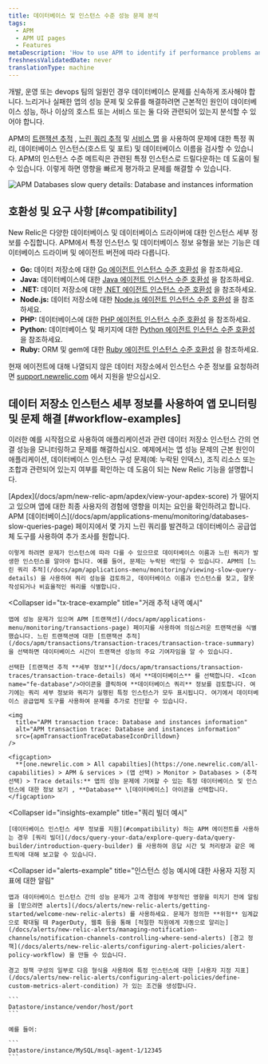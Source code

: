 ```yaml
---
title: 데이터베이스 및 인스턴스 수준 성능 문제 분석
tags:
  - APM
  - APM UI pages
  - Features
metaDescription: 'How to use APM to identify if performance problems and errors are due to database performance, one or more hosts/instances or services, or both.'
freshnessValidatedDate: never
translationType: machine
---
```




개발, 운영 또는 devops 팀의 일원인 경우 데이터베이스 문제를 신속하게 조사해야 합니다. 느리거나 실패한 앱의 성능 문제 및 오류를 해결하려면 근본적인 원인이 데이터베이스 성능, 하나 이상의 호스트 또는 서비스 또는 둘 다와 관련되어 있는지 분석할 수 있어야 합니다.

APM의 [트랜잭션 추적](/docs/apm/transactions/transaction-traces/transaction-traces) , [느린 쿼리 추적](/docs/apm/applications-menu/monitoring/viewing-slow-query-details) 및 [서비스 맵](/docs/data-analysis/service-maps/get-started/service-maps-visualize-monitor-apps-entire-architecture) 을 사용하여 문제에 대한 특정 쿼리, 데이터베이스 인스턴스(호스트 및 포트) 및 데이터베이스 이름을 검사할 수 있습니다. APM의 인스턴스 수준 메트릭은 관련된 특정 인스턴스로 드릴다운하는 데 도움이 될 수 있습니다. 이렇게 하면 영향을 빠르게 평가하고 문제를 해결할 수 있습니다.

<img
  title="APM Databases slow query details: Database and instances information"
  alt="APM Databases slow query details: Database and instances information"
  src={apmDatabaseOverview}
/>

## 호환성 및 요구 사항 [#compatibility]

New Relic은 다양한 데이터베이스 및 데이터베이스 드라이버에 대한 인스턴스 세부 정보를 수집합니다. APM에서 특정 인스턴스 및 데이터베이스 정보 유형을 보는 기능은 데이터베이스 드라이버 및 에이전트 버전에 따라 다릅니다.

* **Go:** 데이터 저장소에 대한 [Go 에이전트 인스턴스 수준 호환성](/docs/agents/go-agent/get-started/go-agent-compatibility-requirements#datastores) 을 참조하세요.
* **Java:** 데이터베이스에 대한 [Java 에이전트 인스턴스 수준 호환성](/docs/agents/java-agent/getting-started/compatibility-requirements-java-agent#instance-level-db) 을 참조하세요.
* **.NET:** 데이터 저장소에 대한 [.NET 에이전트 인스턴스 수준 호환성](/docs/agents/net-agent/getting-started/compatibility-requirements-net-agent#instance-details) 을 참조하세요.
* **Node.js:** 데이터 저장소에 대한 [Node.js 에이전트 인스턴스 수준 호환성](/docs/agents/nodejs-agent/getting-started/compatibility-requirements-nodejs-agent#instance-details) 을 참조하세요.
* **PHP:** 데이터베이스에 대한 [PHP 에이전트 인스턴스 수준 호환성](/docs/agents/php-agent/getting-started/php-agent-compatibility-requirements#instance-details) 을 참조하세요.
* **Python:** 데이터베이스 및 패키지에 대한 [Python 에이전트 인스턴스 수준 호환성](/docs/agents/python-agent/getting-started/instrumented-python-packages#instance-details) 을 참조하세요.
* **Ruby:** ORM 및 gem에 대한 [Ruby 에이전트 인스턴스 수준 호환성](/docs/agents/ruby-agent/getting-started/ruby-agent-requirements-supported-frameworks#instance_details) 을 참조하세요.

현재 에이전트에 대해 나열되지 않은 데이터 저장소에서 인스턴스 수준 정보를 요청하려면 [support.newrelic.com](https://support.newrelic.com) 에서 지원을 받으십시오.

## 데이터 저장소 인스턴스 세부 정보를 사용하여 앱 모니터링 및 문제 해결 [#workflow-examples]

이러한 예를 시작점으로 사용하여 애플리케이션과 관련 데이터 저장소 인스턴스 간의 연결 성능을 모니터링하고 문제를 해결하십시오. 예제에서는 앱 성능 문제의 근본 원인이 애플리케이션, 데이터베이스 인스턴스 구성 문제(예: 누락된 인덱스), 조직 리소스 또는 조합과 관련되어 있는지 여부를 확인하는 데 도움이 되는 New Relic 기능을 설명합니다.

<CollapserGroup>
  <Collapser
    id="slow-sql-example"
    title="느린 쿼리 추적 세부정보 예시"
  >
    [Apdex](/docs/apm/new-relic-apm/apdex/view-your-apdex-score) 가 떨어지고 있으며 앱에 대한 최종 사용자의 경험에 영향을 미치는 요인을 확인하려고 합니다. APM [데이터베이스](/docs/apm/applications-menu/monitoring/databases-slow-queries-page) 페이지에서 몇 가지 느린 쿼리를 발견하고 데이터베이스 공급업체 도구를 사용하여 추가 조사를 원합니다.

    이렇게 하려면 문제가 인스턴스에 따라 다를 수 있으므로 데이터베이스 이름과 느린 쿼리가 발생한 인스턴스를 알아야 합니다. 예를 들어, 문제는 누락된 색인일 수 있습니다. APM의 [느린 쿼리 추적](/docs/apm/applications-menu/monitoring/viewing-slow-query-details) 을 사용하여 쿼리 성능을 검토하고, 데이터베이스 이름과 인스턴스를 찾고, 잘못 작성되거나 비효율적인 쿼리를 식별합니다.
  </Collapser>

  <Collapser
    id="tx-trace-example"
    title="거래 추적 내역 예시"
  >
    앱에 성능 문제가 있으며 APM [트랜잭션](/docs/apm/applications-menu/monitoring/transactions-page) 페이지를 사용하여 의심스러운 트랜잭션을 식별했습니다. 느린 트랜잭션에 대한 [트랜잭션 추적](/docs/apm/transactions/transaction-traces/transaction-trace-summary) 을 선택하면 데이터베이스 시간이 트랜잭션 성능의 주요 기여자임을 알 수 있습니다.

    선택한 [트랜잭션 추적 **세부 정보**](/docs/apm/transactions/transaction-traces/transaction-trace-details) 에서 **데이터베이스** 를 선택합니다. <Icon name="fe-database"/>아이콘을 클릭하여 **데이터베이스 쿼리** 정보를 검토합니다. 여기에는 쿼리 세부 정보와 쿼리가 실행된 특정 인스턴스가 모두 표시됩니다. 여기에서 데이터베이스 공급업체 도구를 사용하여 문제를 추가로 진단할 수 있습니다.

    <img
      title="APM transaction trace: Database and instances information"
      alt="APM transaction trace: Database and instances information"
      src={apmTransactionTraceDatabaseIconDrilldown}
    />

    <figcaption>
      **[one.newrelic.com > All capabilties](https://one.newrelic.com/all-capabilities) > APM & services > (앱 선택) > Monitor > Databases > (추적 선택) > Trace details:** 앱의 성능 문제에 기여할 수 있는 특정 데이터베이스 및 인스턴스에 대한 정보 보기 , **Database** \[데이터베이스] 아이콘을 선택합니다.
    </figcaption>
  </Collapser>

  <Collapser
    id="insights-example"
    title="쿼리 빌더 예시"
  >
    [데이터베이스 인스턴스 세부 정보를 지원](#compatibility) 하는 APM 에이전트를 사용하는 경우 [쿼리 빌더](/docs/query-your-data/explore-query-data/query-builder/introduction-query-builder) 를 사용하여 응답 시간 및 처리량과 같은 메트릭에 대해 보고할 수 있습니다.
  </Collapser>

  <Collapser
    id="alerts-example"
    title="인스턴스 성능 예시에 대한 사용자 지정 지표에 대한 알림"
  >
    앱과 데이터베이스 인스턴스 간의 성능 문제가 고객 경험에 부정적인 영향을 미치기 전에 알림을 [받으려면 alerts](/docs/alerts/new-relic-alerts/getting-started/welcome-new-relic-alerts) 를 사용하세요. 문제가 정의한 **위험** 임계값으로 확대될 때 PagerDuty, 웹훅 등을 통해 [적절한 직원에게 자동으로 알리는](/docs/alerts/new-relic-alerts/managing-notification-channels/notification-channels-controlling-where-send-alerts) [경고 정책](/docs/alerts/new-relic-alerts/configuring-alert-policies/alert-policy-workflow) 을 만들 수 있습니다.

    경고 정책 구성의 일부로 다음 형식을 사용하여 특정 인스턴스에 대한 [사용자 지정 지표](/docs/alerts/new-relic-alerts/configuring-alert-policies/define-custom-metrics-alert-condition) 가 있는 조건을 생성합니다.

    ```
    Datastore/instance/vendor/host/port
    ```

    예를 들어:

    ```
    Datastore/instance/MySQL/msql-agent-1/12345
    ```
  </Collapser>
</CollapserGroup>